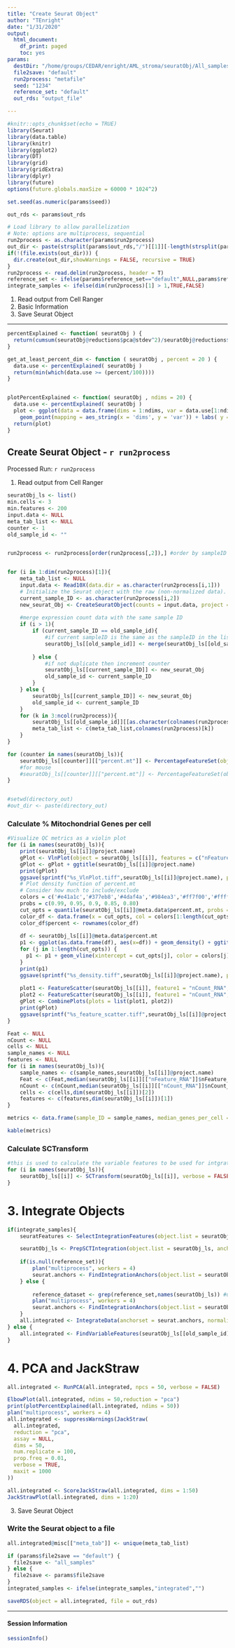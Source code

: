 ---
title: "Create Seurat Object"
author: "TEnright"
date: "1/31/2020"
output:
  html_document:
    df_print: paged
    toc: yes
params:
  destDir: "/home/groups/CEDAR/enright/AML_stroma/seuratObj/All_samples"
  file2save: "default"
  run2process: "metafile"
  seed: "1234"
  reference_set: "default"
  out_rds: "output_file"

---


```{r setup_libs, include=FALSE}
#knitr::opts_chunk$set(echo = TRUE)
library(Seurat)
library(data.table)
library(knitr)
library(ggplot2)
library(DT)
library(grid)
library(gridExtra)
library(dplyr)
library(future)
options(future.globals.maxSize = 60000 * 1024^2)

set.seed(as.numeric(params$seed))

out_rds <- params$out_rds

# Load library to allow parallelization
# Note: options are multiprocess, sequential
run2process <- as.character(params$run2process)
out_dir <- paste(strsplit(params$out_rds,"/")[[1]][-length(strsplit(params$out_rds,"/")[[1]])],collapse="/")
if(!(file.exists(out_dir))) {
  dir.create(out_dir,showWarnings = FALSE, recursive = TRUE)
}
run2process <- read.delim(run2process, header = T)
reference_set <- ifelse(params$reference_set=="default",NULL,params$reference_set)
integrate_samples <- ifelse(dim(run2process)[1] > 1,TRUE,FALSE)
```

1. Read output from Cell Ranger
2. Basic Information
3. Save Seurat Object



***

```{r functions, echo = F, eval = T, message = F}


percentExplained <- function( seuratObj ) {
  return(cumsum(seuratObj@reductions$pca@stdev^2)/seuratObj@reductions$pca@misc$total.variance)
}

get_at_least_percent_dim <- function ( seuratObj , percent = 20 ) {
  data.use <- percentExplained( seuratObj )
  return(min(which(data.use >= (percent/100))))  
}


plotPercentExplained <- function( seuratObj , ndims = 20) {
  data.use <- percentExplained( seuratObj )
  plot <- ggplot(data = data.frame(dims = 1:ndims, var = data.use[1:ndims])) +
    geom_point(mapping = aes_string(x = 'dims', y = 'var')) + labs( y = "% variance explained", x = "PC")
  return(plot)
}


```


## Create Seurat Object - `r run2process`


Processed Run:  `r run2process`   

1. Read output from Cell Ranger

```{r, load_10X, echo=FALSE, warning = F}
seuratObj_ls <- list()
min.cells <- 3
min.features <- 200
input.data <- NULL
meta_tab_list <- NULL
counter <- 1
old_sample_id <- ""


run2process <- run2process[order(run2process[,2]),] #order by sampleID


for (i in 1:dim(run2process)[1]){
	meta_tab_list <- NULL
	input.data <- Read10X(data.dir = as.character(run2process[i,1]))
	# Initialize the Seurat object with the raw (non-normalized data).
	current_sample_ID <- as.character(run2process[i,2])
	new_seurat_Obj <- CreateSeuratObject(counts = input.data, project = current_sample_ID, min.cells = min.cells, min.features = min.features)
	
	#merge expression count data with the same sample ID
	if (i > 1){
		if (current_sample_ID == old_sample_id){
			#if current sampleID is the same as the sampleID in the list then merge the objects
			seuratObj_ls[[old_sample_id]] <- merge(seuratObj_ls[[old_sample_id]],new_seurat_Obj, project = current_sample_ID)
			
		} else {
			#if not duplicate then increment counter
			seuratObj_ls[[current_sample_ID]] <- new_seurat_Obj
			old_sample_id <- current_sample_ID
		}
	} else {
		seuratObj_ls[[current_sample_ID]] <- new_seurat_Obj
		old_sample_id <- current_sample_ID
	}
	for (k in 3:ncol(run2process)){
		seuratObj_ls[[old_sample_id]][[as.character(colnames(run2process)[k])]] <- rep(as.character(run2process[i,k]),nrow(seuratObj_ls[[old_sample_id]]@meta.data))
		meta_tab_list <- c(meta_tab_list,colnames(run2process)[k])
	}
}

for (counter in names(seuratObj_ls)){	
	seuratObj_ls[[counter]][["percent.mt"]] <- PercentageFeatureSet(object = seuratObj_ls[[counter]], pattern = "^MT-")
	#for mouse
	#seuratObj_ls[[counter]][["percent.mt"]] <- PercentageFeatureSet(object = seuratObj_ls[[counter]], pattern = "^Mt-")
}


#setwd(directory_out)
#out_dir <- paste(directory_out)
```



### Calculate % Mitochondrial Genes per cell
```{r, calcMito, echo=FALSE, eval = T}


#Visualize QC metrics as a violin plot
for (i in names(seuratObj_ls)){
	print(seuratObj_ls[[i]]@project.name)
	gPlot <- VlnPlot(object = seuratObj_ls[[i]], features = c("nFeature_RNA", "nCount_RNA", "percent.mt"), ncol = 3, pt.size = 0)
	gPlot <- gPlot + ggtitle(seuratObj_ls[[i]]@project.name)
	print(gPlot)
	ggsave(sprintf("%s_VlnPlot.tiff",seuratObj_ls[[i]]@project.name), plot = gPlot, path = out_dir)
	# Plot density function of percent.mt
	# Consider how much to include/exclude
	colors = c('#e41a1c','#377eb8','#4daf4a','#984ea3','#ff7f00','#ffff33','#a65628','#f781bf','#999999')
	probs = c(0.99, 0.95, 0.9, 0.85, 0.80)
	cut_opts = quantile(seuratObj_ls[[i]]@meta.data$percent.mt, probs = probs)
	color_df <- data.frame(x = cut_opts, col = colors[1:length(cut_opts)])
	color_df$percent <- rownames(color_df)
	
	df <- seuratObj_ls[[i]]@meta.data$percent.mt
	p1 <- ggplot(as.data.frame(df), aes(x=df)) + geom_density() + ggtitle(sprintf("Distribution of %% Mitochondrial Cells %s", seuratObj_ls[[i]]@project.name)) + xlab("percent mito")
	for (j in 1:length(cut_opts)) {
	  p1 <- p1 + geom_vline(xintercept = cut_opts[j], color = colors[j])
	}
	print(p1)
	ggsave(sprintf("%s_density.tiff",seuratObj_ls[[i]]@project.name), plot = p1, path = out_dir)
	
	plot1 <- FeatureScatter(seuratObj_ls[[i]], feature1 = "nCount_RNA", feature2 = "percent.mt", pt.size = 0)
	plot2 <- FeatureScatter(seuratObj_ls[[i]], feature1 = "nCount_RNA", feature2 = "nFeature_RNA", pt.size = 0)
	gPlot <- CombinePlots(plots = list(plot1, plot2))
	print(gPlot)
	ggsave(sprintf("%s_feature_scatter.tiff",seuratObj_ls[[i]]@project.name), plot = gPlot, path = out_dir, units = "cm", height = 10, width = 20 )
}
```


```{r echo = F, eval = T}

Feat <- NULL
nCount <- NULL
cells <- NULL
sample_names <- NULL
features <- NULL
for (i in names(seuratObj_ls)){
	sample_names <- c(sample_names,seuratObj_ls[[i]]@project.name)
	Feat <- c(Feat,median(seuratObj_ls[[i]][["nFeature_RNA"]]$nFeature_RNA))
	nCount <- c(nCount,median(seuratObj_ls[[i]][["nCount_RNA"]]$nCount_RNA))
	cells <- c(cells,dim(seuratObj_ls[[i]])[2])
	features <- c(features,dim(seuratObj_ls[[i]])[1])
}

metrics <- data.frame(sample_ID = sample_names, median_genes_per_cell = Feat, cell_count = cells, median_UMI_per_cell = nCount, features = features)

kable(metrics)
```


### Calculate SCTransform

```{r, scTx, warning=FALSE, echo=FALSE}

#this is used to calculate the variable features to be used for intgration
for (i in names(seuratObj_ls)){
	seuratObj_ls[[i]] <- SCTransform(seuratObj_ls[[i]], verbose = FALSE, return.only.var.genes = FALSE)
}
```


# 3. Integrate Objects

```{r integrate, message=FALSE, warning = F, echo = T, eval = T}

if(integrate_samples){
	seuratFeatures <- SelectIntegrationFeatures(object.list = seuratObj_ls, nfeatures = 10000)

	seuratObj_ls <- PrepSCTIntegration(object.list = seuratObj_ls, anchor.features = seuratFeatures, verbose = FALSE)
	
	if(is.null(reference_set)){
		plan("multiprocess", workers = 4)
		seurat.anchors <- FindIntegrationAnchors(object.list = seuratObj_ls, normalization.method = "SCT", anchor.features = seuratFeatures, verbose = FALSE)
	} else {
		
		reference_dataset <- grep(reference_set,names(seuratObj_ls)) #use if setting up a reference dataset(s)
		plan("multiprocess", workers = 4)
		seurat.anchors <- FindIntegrationAnchors(object.list = seuratObj_ls, normalization.method = "SCT", anchor.features = seuratFeatures, verbose = FALSE, reference = reference_dataset) # Add ", reference = reference_dataset" if useing reference_dataset
	}
	all.integrated <- IntegrateData(anchorset = seurat.anchors, normalization.method = "SCT", verbose = FALSE)
} else {
	all.integrated <- FindVariableFeatures(seuratObj_ls[[old_sample_id]], selection.method = "vst", nfeatures = 2000)
}
```

# 4. PCA and JackStraw

```{r echo = F, eval = T, warning = F}

all.integrated <- RunPCA(all.integrated, npcs = 50, verbose = FALSE)

ElbowPlot(all.integrated, ndims = 50,reduction = "pca")
print(plotPercentExplained(all.integrated, ndims = 50))
plan("multiprocess", workers = 4)
all.integrated <- suppressWarnings(JackStraw(
  all.integrated,
  reduction = "pca",
  assay = NULL,
  dims = 50,
  num.replicate = 100,
  prop.freq = 0.01,
  verbose = TRUE,
  maxit = 1000
))

all.integrated <- ScoreJackStraw(all.integrated, dims = 1:50)
JackStrawPlot(all.integrated, dims = 1:20)
```

3. Save Seurat Object

### Write the Seurat object to a file

```{r, saveObject, echo=FALSE, eval = T}

all.integrated@misc[["meta_tab"]] <- unique(meta_tab_list)

if (params$file2save == "default") {
  file2save <- "all_samples"
} else {
  file2save <- params$file2save
}
integrated_samples <- ifelse(integrate_samples,"integrated","")

saveRDS(object = all.integrated, file = out_rds)

```






***
#### Session Information
```{r, echo=FALSE}
sessionInfo()
```



